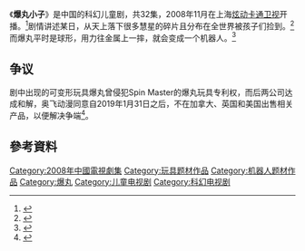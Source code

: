 《'''爆丸小子'''》是中国的科幻儿童剧，共32集，2008年11月在上海[[炫动卡通卫视|炫动卡通卫视]]开播。<ref>{{Cite news|url=http://info.gift.hc360.com/2008/12/19094239702.shtml|title=本土动画走热 “爆丸小子”玩具大爆发|language=zh-cn|publisher=慧聪网|author=|date=2008/12/19/09:42|accessdate=2018-11-23|archive-date=2013-07-05|archive-url=https://web.archive.org/web/20130705094239/http://info.gift.hc360.com/2008/12/19094239702.shtml|dead-url=no}}</ref>剧情讲述某日，从天上落下很多慧星的碎片且分布在全世界被孩子们捡到。<ref>{{Cite news|url=http://www.cnetnews.com.cn/2008/1026/1195809.shtml|title=爆丸小子剧情介绍|language=zh-cn|publisher=科技资讯网|author=|date=2008-10-26|accessdate=2015-04-27|archive-url=https://web.archive.org/web/20161220165102/http://www.cnetnews.com.cn/2008/1026/1195809.shtml|archive-date=2016-12-20|dead-url=yes}}</ref>而爆丸平时是球形，用力往金属上一摔，就会变成一个机器人。<ref>{{Cite news|url=http://news.comicyu.com/2009/06/03/21116.html|title=“六一”国外动漫主题玩具猛攻儿童市场|language=zh-cn|publisher=漫域|author=千夜|date=2009年6月3日|accessdate=2015-04-27|archive-date=2016-12-20|archive-url=https://web.archive.org/web/20161220155214/http://news.comicyu.com/2009/06/03/21116.html|dead-url=no}}</ref>
==争议==
剧中出现的可变形玩具爆丸曾侵犯Spin Master的爆丸玩具专利权，而后两公司达成和解，奥飞动漫同意自2019年1月31日之后，不在加拿大、英国和美国出售相关产品，以便解决争端<ref>{{Cite web|title=Spin Master和奥飞动漫解决关于备受赞誉的爆丸玩具的专利纠纷-美通社PR-Newswire|url=https://www.prnasia.com/story/234974-1.shtml|accessdate=2020-08-18|work=www.prnasia.com|language=zh-cn}}</ref>。
==參考資料==
{{Reflist}}

{{爆丸}}
[[Category:2008年中國電視劇集|Category:2008年中國電視劇集]]
[[Category:玩具题材作品|Category:玩具题材作品]]
[[Category:机器人题材作品|Category:机器人题材作品]]
[[Category:爆丸|Category:爆丸]]
[[Category:儿童电视剧|Category:儿童电视剧]]
[[Category:科幻电视剧|Category:科幻电视剧]]